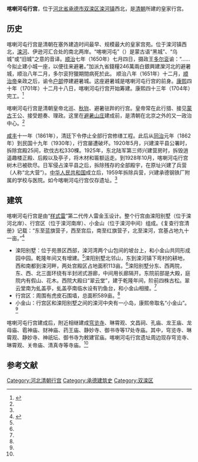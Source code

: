 '''喀喇河屯行宫'''，位于[[河北省|河北省]][[承德市|承德市]][[双滦区|双滦区]][[滦河镇|滦河镇]]西北，是[[清朝|清朝]]所建的皇家行宫。

==历史==
喀喇河屯行宫是清朝在塞外建造时间最早、规模最大的皇家宫苑。位于滦河镇西北，[[滦河|滦河]]、伊逊河汇合处的南北两岸。“喀喇河屯”（{{mong|m=ᠬᠠᠷ᠎ᠠ<br>ᠬᠤᠳᠠ|z=khar hot}}）是蒙古语“黑城”、“乌城”或“旧城”之意的音译。[[顺治|顺治]]七年（1650年）七月四日，摄政王[[多尔衮|多尔衮]]谕：“……今拟止建小城一座，以便往来避暑。”加派九省錢糧246萬兩白銀興建灤河北的避暑城，顺治八年二月，多尔衮狩獵期間病死於此。
顺治八年（1651年）十二月，[[顺治帝|顺治帝]]亲政之后，谕令[[户部|户部]]停建避暑城。这座避暑城是喀喇河屯行宫的前身。[[康熙|康熙]]四十年（1701年）十二月十八日，喀喇河屯行宫开始筹建。康熙四十三年（1704年）完工。<ref name=shuangluan>{{Cite web |url=http://www.slq.gov.cn/e/action/ShowInfo.php?classid=152&id=724 |title=喀喇河屯行宫及周围寺庙，承德市双滦区人民政府，于2015-01-05查阅 |access-date=2015-01-04 |archive-url=https://web.archive.org/web/20140801093530/http://www.slq.gov.cn/e/action/ShowInfo.php?classid=152&id=724 |archive-date=2014-08-01 |dead-url=yes }}</ref>

喀喇河屯行宫是清朝皇帝北巡、[[木兰秋狝|秋狝]]、避暑驻跸的行宫。皇帝常在此行猎、接见[[蒙古|蒙古]]王公、接受题奏、理政。这里在[[避暑山庄|避暑山庄]]建成前，是清朝在北京之外的又一政治中心。<ref name=shuangluan/>

[[咸丰_(年号)|咸丰]]十一年（1861年），清廷下令停止全部行宫修缮工程。此后从[[同治|同治]]元年（1862年）到民国十九年（1930年），行宫屡遭破坏。1920年5月，兴建滦平县公署时，拆除宫殿25间，砍伐古松330棵。1925年，东北陆军第三师兴建营房时，拆毁逍遥趣楼正殿、后殿以及亭子，将木材和匾额运走。到1928年10月，喀喇河屯行宫树木已被砍尽。日军侵占滦平县之后，拆除残存的全部殿宇，在原址兴建了兵营（人称“北大营”）。[[中华人民共和国|中华人民共和国]]成立后，1959年拆除兵营，兴建承德钢铁厂附属的学校与医院。如今喀喇河屯行宫仅存遗址。<ref name=yzdsw/>

==建筑==
喀喇河屯行宫是由“[[样式雷|样式雷]]”第二代传人雷金玉设计。整个行宫由滦阳别墅（位于滦河北岸）、行宫区（位于滦河南岸）、小金山（位于滦河中间）组成。《复查行宫清册》记载：“东至蓝旗营子，西至宫后，南至红旗营子，北至滦河，宫基占地九十一亩。”<ref name=yzdsw>{{Cite web |url=http://news.yzdsb.com.cn/system/2008/12/10/000878269.shtml |title=喀喇河屯行宫遗址保护迫在眉睫，燕赵都市网，2008-12-10 |access-date=2015-01-04 |archive-date=2016-03-04 |archive-url=https://web.archive.org/web/20160304072028/http://news.yzdsb.com.cn/system/2008/12/10/000878269.shtml |dead-url=yes }}</ref>

*滦阳别墅：位于苑景区西部，滦河湾两个山包间的坡台上，和小金山共同形成园中园。乾隆年间又有增建。<ref name=yzdsw/>滦阳别墅北邻山，东到滦河镇下弯村的耕地，西和南都到滦河畔，两处宫殿区占地面积113亩。<ref name=shuangluan/>滦阳别墅分东、西两院，东、西、北三面环绕有半封闭式游廊，中间用长廊隔开。东院前部是大殿，庭院内有假山、花木。西院大殿曰“翠云堂”，建于乾隆年间，阶前四株古松。翠云堂南为虬盖亭，虬盖亭南临水设有钓鱼台，和小金山相接。<ref name=yzdsw/>
*行宫区：周围有虎皮石围墙，总面积589亩。<ref name=shuangluan/>
*小金山：行宫区和滦阳别墅之间的滦河中央有一小岛，康熙帝取名“小金山”。<ref name=shuangluan/>

喀喇河屯行宫建成后，附近相继建成[[穹览寺|穹览寺]]、琳霄观、文昌祠、孔庙、龙王庙、龙母庙、雹神庙、财神庙、药王庙、静妙寺、御书寺等17处寺庙。其中，穹览寺、琳霄观、静妙寺、神祇坛、御书寺为敕建官庙。喀喇河屯行宫遗址周边现存穹览寺、琳霄观、关帝庙、清真寺等寺庙。<ref name=shuangluan/>

==参考文献==
{{reflist|2}}

[[Category:河北清朝行宫|Category:河北清朝行宫]]
[[Category:承德建筑史|Category:承德建筑史]]
[[Category:双滦区|Category:双滦区]]